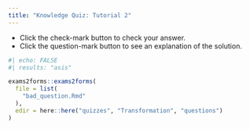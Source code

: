 ```yaml
---
title: "Knowledge Quiz: Tutorial 2"
---
```


::: {.column-margin}

:::: {.callout-note}
- Click the check-mark button to check your answer.
- Click the question-mark button to see an explanation of the solution.
::::

:::

```r
#| echo: FALSE
#| results: "asis"

exams2forms::exams2forms(
  file = list(
    "bad_question.Rmd"
  ),
  edir = here::here("quizzes", "Transformation", "questions")
)
```
